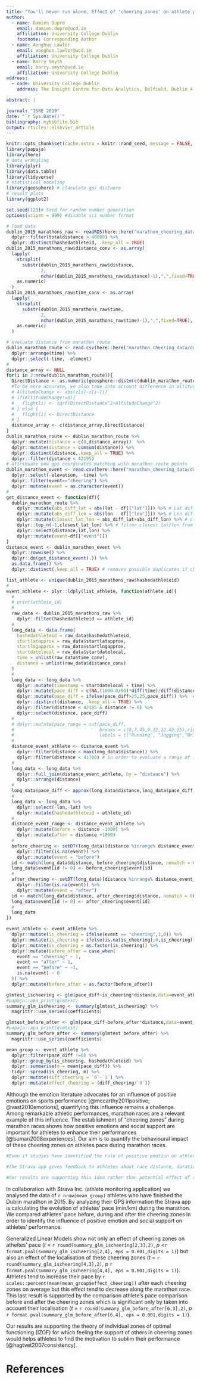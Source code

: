 ```yaml
---
title: "You'll never run alone. Effect of 'cheering zones' on athlete performance in marathon races."
author:
  - name: Damien Dupré
    email: damien.dupre@ucd.ie
    affiliation: University College Dublin
    footnote: Corresponding Author
  - name: Aonghus Lawlor
    email: aonghus.lawlor@ucd.ie
    affiliation: University College Dublin
  - name: Barry Smyth
    email: barry.smyth@ucd.ie
    affiliation: University College Dublin
address:
  - code: University College Dublin
    address: The Insight Centre for Data Analytics, Belfield, Dublin 4

abstract: |

journal: "ISRE 2019"
date: "`r Sys.Date()`"
bibliography: mybibfile.bib
output: rticles::elsevier_article
---
```


```r
knitr::opts_chunk$set(cache.extra = knitr::rand_seed, message = FALSE, warning = FALSE, error = FALSE, echo = FALSE, fig.align="center")
library(papaja)
library(here)
# data wrangling
library(plyr)
library(data.table)
library(tidyverse)
# statistical modeling
library(geosphere) # claculate gps distance
# result plots
library(ggplot2)
```


```r
set.seed(123)# Seed for random number generation
options(scipen = 999) #disable sci number format

# load data
dublin_2015_marathons_raw <- readRDS(here::here("marathon_cheering_data/dublin_2015_marathons_raw.rds")) %>%
  dplyr::filter(totaldistance > 40000) %>%
  dplyr::distinct(hashedathleteid, .keep_all = TRUE)
dublin_2015_marathons_raw$distance_conv <- as.array(
  lapply(
    strsplit(
      substr(dublin_2015_marathons_raw$distance,
             2,
             nchar(dublin_2015_marathons_raw$distance)-1),",",fixed=TRUE),
    as.numeric)
  )
dublin_2015_marathons_raw$time_conv <- as.array(
  lapply(
    strsplit(
      substr(dublin_2015_marathons_raw$time,
             2,
             nchar(dublin_2015_marathons_raw$time)-1),",",fixed=TRUE),
    as.numeric)
  )
```

```r
# evaluate distance from marathon route
dublin_marathon_route <- read.csv(here::here("marathon_cheering_data/dublin_marathon_route.csv")) %>%
  dplyr::arrange(time) %>%
  dplyr::select(-time, -element)
#
distance_array <- NULL
for(i in 2:nrow(dublin_marathon_route)){
  DirectDistance <- as.numeric(geosphere::distm(c(dublin_marathon_route$lon[i-1],dublin_marathon_route$lat[i-1]),c(lon2=dublin_marathon_route$lon[i],lat2=dublin_marathon_route$lat[i]), fun = distHaversine))
  #To be more accurate, we also take into account difference in altitude between the points
  # AltitudeChange <- abs(z[i]-z[i-1])
  # if(AltitudeChange!=0){
  #   flight[i] <- sqrt(DirectDistance^2+AltitudeChange^2)
  # } else {
  #   flight[i] <- DirectDistance
  # } 
  distance_array <- c(distance_array,DirectDistance)
}
dublin_marathon_route <- dublin_marathon_route %>%
  dplyr::mutate(distance = c(0,distance_array))  %>%
  dplyr::mutate(distance = cumsum(distance)) %>%
  dplyr::distinct(distance,.keep_all = TRUE) %>%
  dplyr::filter(distance < 42195)
# attribuate new gps coordinates matching with marathon route points
dublin_marathon_event <- read.csv(here::here("marathon_cheering_data/dublin_marathon_event.csv")) %>%
  dplyr::select(-elevation, -time) %>%
  dplyr::filter(event=="cheering") %>%
  dplyr::mutate(event = as.character(event))
#
get_distance_event <- function(df){
  dublin_marathon_route %>%
    dplyr::mutate(abs_diff_lat = abs(lat - df[["lat"]])) %>% # Lat difference between Event and all the marathon route
    dplyr::mutate(abs_diff_lon = abs(lon - df[["lon"]])) %>% # Lon difference between Event and all the marathon route
    dplyr::mutate(closest_lat_lon = abs_diff_lat+abs_diff_lon) %>% # closest lat/lon from marathon route
    dplyr::top_n(-1,closest_lat_lon) %>% # filter closest lat/lon from marathon route (min_rank)
    dplyr::select(distance,lat,lon) %>%
    dplyr::mutate(event=df[["event"]])
}
distance_event <- dublin_marathon_event %>% 
  dplyr::rowwise() %>%
  dplyr::do(get_distance_event(.)) %>%
  as.data.frame() %>%
  dplyr::distinct(.keep_all = TRUE) # removes possible duplicates if cheering zones are too close (identical GPS coordinate from marathoon route)
```

```r
list_athlete <- unique(dublin_2015_marathons_raw$hashedathleteid)
#
event_athlete <- plyr::ldply(list_athlete, function(athlete_id){
  #
  # print(athlete_id)
  #
  raw_data <- dublin_2015_marathons_raw %>%
    dplyr::filter(hashedathleteid == athlete_id)
  #
  long_data <- data.frame(
    hashedathleteid = raw_data$hashedathleteid,
    startlatapprox = raw_data$startlatapprox,
    startlngapprox = raw_data$startlngapprox,
    startdatelocal = raw_data$startdatelocal, 
    time = unlist(raw_data$time_conv), 
    distance = unlist(raw_data$distance_conv)
  )
  #
  long_data <- long_data %>%
    dplyr::mutate(timestamp = startdatelocal + time) %>%
    dplyr::mutate(pace_diff = c(NA,(1000.0/60)*diff(time)/diff(distance))) %>%
    dplyr::mutate(pace_diff = ifelse(pace_diff>25,25,pace_diff)) %>%  # remove artefact of pace too low
    dplyr::distinct(distance, .keep_all = TRUE) %>%
    dplyr::filter(distance < 42195 & distance != 0) %>%
    dplyr::select(distance, pace_diff)
  #
  # dplyr::mutate(pace_range = cut(pace_diff,
  #                                breaks = c(0,7.45,9.32,12.43,25),rigth=FALSE,
  #                                labels = c("Running", "Jogging","Brisk walking","Easy walking")))
  #
  distance_event_athlete <- distance_event %>%
    dplyr::filter(distance < max(long_data$distance)) %>%
    dplyr::filter(distance < 41700) # in order to evaluate a range of 1000m before and after without overlap
  #
  long_data <- long_data %>%
    dplyr::full_join(distance_event_athlete, by = "distance") %>%
    dplyr::arrange(distance)
  #
  long_data$pace_diff <- approx(long_data$distance,long_data$pace_diff, xout = long_data$distance)$y
  #
  long_data <- long_data %>%
    dplyr::select(-lon,-lat) %>%
    dplyr::mutate(hashedathleteid = athlete_id)
  #
  distance_event_range <- distance_event_athlete %>%
    dplyr::mutate(before = distance -1000) %>%
    dplyr::mutate(after = distance +1000)
  #
  before_cheering <- setDT(long_data)[distance %inrange% distance_event_range[, c("before","distance")]] %>%
    dplyr::filter(is.na(event)) %>%
    dplyr::mutate(event = "before")
  id <- match(long_data$distance, before_cheering$distance, nomatch = 0L)
  long_data$event[id != 0] <- before_cheering$event[id]
  #
  after_cheering <- setDT(long_data)[distance %inrange% distance_event_range[, c("distance","after")]] %>%
    dplyr::filter(is.na(event)) %>%
    dplyr::mutate(event = "after")
  id <- match(long_data$distance, after_cheering$distance, nomatch = 0L)
  long_data$event[id != 0] <- after_cheering$event[id]
  #
  long_data
})

event_athlete <- event_athlete %>%
  dplyr::mutate(is_cheering = ifelse(event == "cheering",1,0)) %>%
  dplyr::mutate(is_cheering = ifelse(is.na(is_cheering),0,is_cheering))%>%
  dplyr::mutate(is_cheering = as.factor(is_cheering)) %>%
  dplyr::mutate(before_after = case_when(
    event == "cheering" ~ 1,
    event == "after" ~ 1,
    event == "before" ~ -1,
    is.na(event) ~ 0
  )) %>%
  dplyr::mutate(before_after = as.factor(before_after))
```

```r
glmtest_ischeering <- glm(pace_diff~is_cheering*distance,data=event_athlete)
#papaja::apa_print(glmtest)
summary_glm_ischeering <- summary(glmtest_ischeering) %>%
  magrittr::use_series(coefficients)

glmtest_before_after <- glm(pace_diff~before_after*distance,data=event_athlete)
#papaja::apa_print(glmtest)
summary_glm_before_after <- summary(glmtest_before_after) %>%
  magrittr::use_series(coefficients)
```

```r
mean_group <- event_athlete %>%
  dplyr::filter(pace_diff !=0) %>%
  dplyr::group_by(is_cheering, hashedathleteid) %>%
  dplyr::summarise(m = mean(pace_diff)) %>%
  tidyr::spread(is_cheering, m) %>%
  dplyr::mutate(diff_cheering = `0`-`1`) %>%
  dplyr::mutate(effect_cheering = (diff_cheering/`0`))
```

Although the emotion literature advocates for an influence of positive emotions on sports performance [@mccarthy2011positive; @vast2010emotions], quantifying this influence remains a challenge. Among remarkable athletic performances, marathon races are a relevant example of this influence. The establishment of "cheering zones" during marathon races shows how positive emotions and social support are important for athletes to enhance their performances [@buman2008experiences]. Our aim is to quantify the behavioural impact of these cheering zones on athletes pace during marathon races.

```r
#Even if studies have identified the role of positive emotion on athletes' perfomance from self-report [@shipway2013organisations], our aim is to quantify the behavioural impact of these cheering zones on athletes pace during marathon races.

#the Strava app gives feedback to athletes about race distance, duration and elevation in real time. From distance and duration time series,

#Our results are supporting this idea rather than potential effect of social presence [@lombard1997heart] which would have desappeared once the athletes are out of the cheering zones [@morgado2011close].
```

In collaboration with Strava Inc. (athlete monitoring application) we analysed the data of `r nrow(mean_group)` athletes who have finished the Dublin marathon in 2015. By analyzing their GPS information the Strava app is calculating the evolution of athletes' pace (min/km) during the marathon. We compared athletes' pace before, during and after the cheering zones in order to identify the influence of positive emotion and social support on athletes' performance.
  
Generalized Linear Models show not only an effect of cheering zones on atheltes' pace (*t* = `r round(summary_glm_ischeering[2,3],2)`, *p* <`r format.pval(summary_glm_ischeering[2,4], eps = 0.001,digits = 1)`) but also an effect of the localisation of these cheering zones (*t* = `r round(summary_glm_ischeering[4,3],2)`, *p* `r format.pval(summary_glm_ischeering[4,4], eps = 0.001,digits = 1)`). Athletes tend to increase their pace by `r scales::percent(mean(mean_group$effect_cheering))` after each cheering zones on average but this effect tend to decrease along the marathon race. This last result is supported by the comparison athlete's pace comparison before and after the cheering zones which is significant only by taken into account their localisation (*t* = `r round(summary_glm_before_after[6,3],2)`, *p* `r format.pval(summary_glm_before_after[6,4], eps = 0.001,digits = 1)`). 

Our results are supporting the theory of individual zones of optimal functioning (IZOF) for which feeling the support of others in cheering zones would helps athletes to find the motivation to sublim their performance [@hagtvet2007consistency]. 

References {#references .unnumbered}
==========